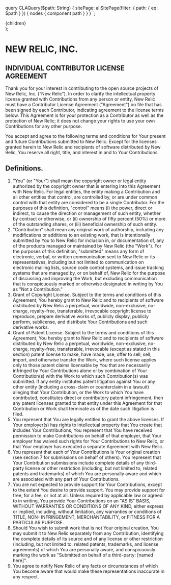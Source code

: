 
  query CLAQuery($path: String) {
    sitePage: allSitePage(filter: { path: { eq: $path } }) {
      nodes {
        component
        path
      }
    }
  }
`;

  <Layout fullWidth editLink={pageContext.fileRelativePath}>
    <SEO title="New Relic Open Source Contributor License Agreement" />
    <PageHeading
      title="New Relic Open Source Contributor License Agreement"
      subheader="The content of this license agreement normally resides in a repo's cla.md file"
      hasSeparator
    />
    <div className="primary-content">
      <main>{children}</main>
    </div>
  </Layout>
);

# NEW RELIC, INC.

## INDIVIDUAL CONTRIBUTOR LICENSE AGREEMENT

Thank you for your interest in contributing to the open source projects of New Relic, Inc. (“New Relic”). In order to clarify the intellectual property license granted with Contributions from any person or entity, New Relic must have a Contributor License Agreement ("Agreement") on file that has been signed by each Contributor, indicating agreement to the license terms below. This Agreement is for your protection as a Contributor as well as the protection of New Relic; it does not change your rights to use your own Contributions for any other purpose.

You accept and agree to the following terms and conditions for Your present and future Contributions submitted to New Relic. Except for the licenses granted herein to New Relic and recipients of software distributed by New Relic, You reserve all right, title, and interest in and to Your Contributions.

## Definitions.

1. "You" (or "Your") shall mean the copyright owner or legal entity authorized by the copyright owner that is entering into this Agreement with New Relic. For legal entities, the entity making a Contribution and all other entities that control, are controlled by, or are under common control with that entity are considered to be a single Contributor. For the purposes of this definition, "control" means (i) the power, direct or indirect, to cause the direction or management of such entity, whether by contract or otherwise, or (ii) ownership of fifty percent (50%) or more of the outstanding shares, or (iii) beneficial ownership of such entity.
2. "Contribution" shall mean any original work of authorship, including any modifications or additions to an existing work, that is intentionally submitted by You to New Relic for inclusion in, or documentation of, any of the products managed or maintained by New Relic (the "Work"). For the purposes of this definition, "submitted" means any form of electronic, verbal, or written communication sent to New Relic or its representatives, including but not limited to communication on electronic mailing lists, source code control systems, and issue tracking systems that are managed by, or on behalf of, New Relic for the purpose of discussing and improving the Work, but excluding communication that is conspicuously marked or otherwise designated in writing by You as "Not a Contribution."
3. Grant of Copyright License. Subject to the terms and conditions of this Agreement, You hereby grant to New Relic and to recipients of software distributed by New Relic a perpetual, worldwide, non-exclusive, no-charge, royalty-free, transferable, irrevocable copyright license to reproduce, prepare derivative works of, publicly display, publicly perform, sublicense, and distribute Your Contributions and such derivative works.
4. Grant of Patent License. Subject to the terms and conditions of this Agreement, You hereby grant to New Relic and to recipients of software distributed by New Relic a perpetual, worldwide, non-exclusive, no-charge, royalty-free, transferable, irrevocable (except as stated in this section) patent license to make, have made, use, offer to sell, sell, import, and otherwise transfer the Work, where such license applies only to those patent claims licensable by You that are necessarily infringed by Your Contributions alone or by combination of Your Contribution(s) with the Work to which such Contribution(s) was submitted. If any entity institutes patent litigation against You or any other entity (including a cross-claim or counterclaim in a lawsuit) alleging that Your Contribution, or the Work to which You have contributed, constitutes direct or contributory patent infringement, then any patent licenses granted to that entity under this Agreement for that Contribution or Work shall terminate as of the date such litigation is filed.
5. You represent that You are legally entitled to grant the above licenses. If Your employer(s) has rights to intellectual property that You create that includes Your Contributions, You represent that You have received permission to make Contributions on behalf of that employer, that Your employer has waived such rights for Your Contributions to New Relic, or that Your employer has executed a separate Agreement with New Relic.
6. You represent that each of Your Contributions is Your original creation (see section 7 for submissions on behalf of others). You represent that Your Contribution submissions include complete details of any third-party license or other restriction (including, but not limited to, related patents and trademarks) of which You are personally aware and which are associated with any part of Your Contributions.
7. You are not expected to provide support for Your Contributions, except to the extent You desire to provide support. You may provide support for free, for a fee, or not at all. Unless required by applicable law or agreed to in writing, You provide Your Contributions on an "AS IS" BASIS, WITHOUT WARRANTIES OR CONDITIONS OF ANY KIND, either express or implied, including, without limitation, any warranties or conditions of TITLE, NON- INFRINGEMENT, MERCHANTABILITY, or FITNESS FOR A PARTICULAR PURPOSE.
8. Should You wish to submit work that is not Your original creation, You may submit it to New Relic separately from any Contribution, identifying the complete details of its source and of any license or other restriction (including, but not limited to, related patents, trademarks, and license agreements) of which You are personally aware, and conspicuously marking the work as "Submitted on behalf of a third-party: [named here]".
9. You agree to notify New Relic of any facts or circumstances of which You become aware that would make these representations inaccurate in any respect.
